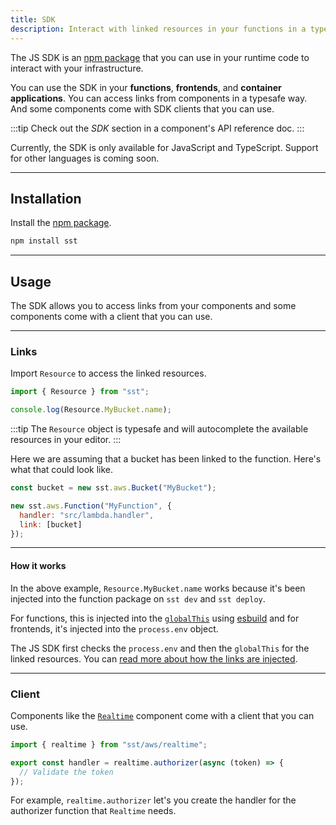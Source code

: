 ```yaml
---
title: SDK
description: Interact with linked resources in your functions in a typesafe way.
---
```


The JS SDK is an [npm package](https://www.npmjs.com/package/sst) that you can use in your runtime code to interact with your infrastructure.

You can use the SDK in your **functions**, **frontends**, and **container applications**. You can access links from components in a typesafe way. And some components come with SDK clients that you can use.

:::tip
Check out the _SDK_ section in a component's API reference doc.
:::

Currently, the SDK is only available for JavaScript and TypeScript. Support for other languages is coming soon.

---

## Installation

Install the [npm package](https://www.npmjs.com/package/sst).

```bash
npm install sst
```

---

## Usage

The SDK allows you to access links from your components and some components come with a client that you can use.

---

### Links

Import `Resource` to access the linked resources.

```js title="src/lambda.ts"
import { Resource } from "sst";

console.log(Resource.MyBucket.name);
```

:::tip
The `Resource` object is typesafe and will autocomplete the available resources in your editor.
:::

Here we are assuming that a bucket has been linked to the function. Here's what that could look like.

```js title="sst.config.ts"
const bucket = new sst.aws.Bucket("MyBucket");

new sst.aws.Function("MyFunction", {
  handler: "src/lambda.handler",
  link: [bucket]
});
```

---

#### How it works

In the above example, `Resource.MyBucket.name` works because it's been injected into the function package on `sst dev` and `sst deploy`.

For functions, this is injected into the [`globalThis`](https://developer.mozilla.org/en-US/docs/Web/JavaScript/Reference/Global_Objects/globalThis) using [esbuild](https://esbuild.github.io/) and for frontends, it's injected into the `process.env` object.

The JS SDK first checks the `process.env` and then the `globalThis` for the linked resources. You can [read more about how the links are injected](/docs/linking/#injecting-links).

---

### Client

Components like the [`Realtime`](/docs/component/aws/realtime/) component come with a client that you can use.

```ts
import { realtime } from "sst/aws/realtime";

export const handler = realtime.authorizer(async (token) => {
  // Validate the token
});
```

For example, `realtime.authorizer` let's you create the handler for the authorizer function that `Realtime` needs.

